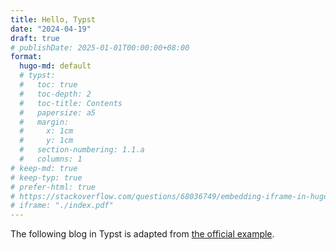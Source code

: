 ```yaml
---
title: Hello, Typst
date: "2024-04-19"
draft: true
# publishDate: 2025-01-01T00:00:00+08:00
format:
  hugo-md: default
  # typst:
  #   toc: true
  #   toc-depth: 2
  #   toc-title: Contents
  #   papersize: a5
  #   margin:
  #     x: 1cm
  #     y: 1cm
  #   section-numbering: 1.1.a
  #   columns: 1
# keep-md: true
# keep-typ: true
# prefer-html: true
# https://stackoverflow.com/questions/68036749/embedding-iframe-in-hugo-site
# iframe: "./index.pdf"
---
```


The following blog in Typst is adapted from [the official example](https://github.com/typst/typst?tab=readme-ov-file#example).

```{=markdown}
{{< show_typ "main" >}}
```
